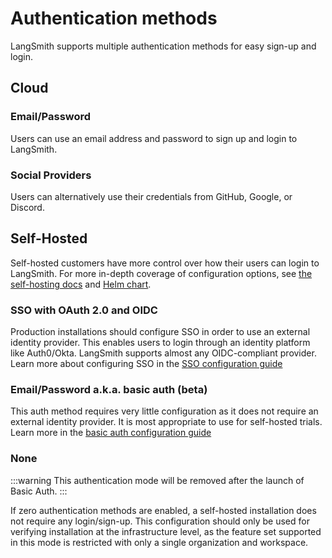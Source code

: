 # Authentication methods

LangSmith supports multiple authentication methods for easy sign-up and login.

## Cloud

### Email/Password

Users can use an email address and password to sign up and login to LangSmith.

### Social Providers

Users can alternatively use their credentials from GitHub, Google, or Discord.

## Self-Hosted

Self-hosted customers have more control over how their users can login to LangSmith.
For more in-depth coverage of configuration options, see [the self-hosting docs](./self_hosting)
and [Helm chart](https://github.com/langchain-ai/helm/tree/main/charts/langsmith).

### SSO with OAuth 2.0 and OIDC

Production installations should configure SSO in order to use an external identity provider.
This enables users to login through an identity platform like Auth0/Okta. LangSmith supports almost any OIDC-compliant provider.
Learn more about configuring SSO in the [SSO configuration guide](../../self_hosting/configuration/sso)

### Email/Password a.k.a. basic auth (beta)

This auth method requires very little configuration as it does not require an external identity provider.
It is most appropriate to use for self-hosted trials.  
Learn more in the [basic auth configuration guide](../../self_hosting/configuration/basic_auth)

### None

:::warning
This authentication mode will be removed after the launch of Basic Auth.
:::

If zero authentication methods are enabled, a self-hosted installation does not require any login/sign-up.
This configuration should only be used for verifying installation at the infrastructure level, as the feature set
supported in this mode is restricted with only a single organization and workspace.
